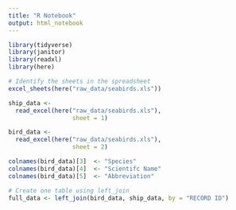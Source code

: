 ```yaml
---
title: "R Notebook"
output: html_notebook
---
```


```r
library(tidyverse)
library(janitor)
library(readxl)
library(here)
```

```r
# Identify the sheets in the spreadsheet
excel_sheets(here("raw_data/seabirds.xls"))
```

```r
ship_data <- 
  read_excel(here("raw_data/seabirds.xls"), 
                  sheet = 1)

bird_data <- 
  read_excel(here("raw_data/seabirds.xls"), 
                  sheet = 2)
```

```r
colnames(bird_data)[3]  <- "Species"
colnames(bird_data)[4]  <- "Scientifc Name"
colnames(bird_data)[5]  <- "Abbreviation"
```

```r
# Create one table using left_join
full_data <- left_join(bird_data, ship_data, by = "RECORD ID")
```




